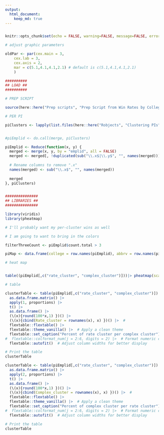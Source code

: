 ```yaml
---
output:
  html_document:
    keep_md: true
---
```


```r

```



```r

knitr::opts_chunk$set(echo = FALSE, warning=FALSE, message=FALSE, error=FALSE, fig.height=7, fig.width=10)

# adjust graphic parameters

oldPar <- par(cex.main = 3,
    cex.lab = 3,
    cex.axis = 2,
    mar = c(5.1,4.1,4.1,2.1) # default is c(5.1,4.1,4.1,2.1)
    )

```



```r

##########
## LOAD ##
##########

# PREP SCRIPT

source(here::here("Prep scripts", "Prep Script from Win Rates by College.R"))

# PER PI

piClusters <- lapply(list.files(here::here("Robjects", "Clustering PIs"), full.names = TRUE), readRDS)


#piEmplid <- do.call(merge, piClusters)

piEmplid <- Reduce(function(x, y) {
  merged <- merge(x, y, by = "emplid", all = FALSE)
  merged <- merged[, !duplicated(sub("\\.x$|\\.y$", "", names(merged)))]  # Remove duplicate columns
  
  # Rename columns to remove ".x"
  names(merged) <- sub("\\.x$", "", names(merged))
  
  merged
}, piClusters)


###############
## LIBRARIES ##
###############

library(viridis)
library(pheatmap)

# I'll probably want my per-cluster wins as well

# I am going to want to bring in the colors

filterThreeCount <- piEmplid$count.total > 3

piMap <- data.frame(college = row.names(piEmplid), abbrv = row.names(piEmplid), color = NA, pch = 19, cex = 0.3 )


```


```r

# heat map


table((piEmplid[,c("rate_cluster", "complex_cluster")]))|> pheatmap(scale = "column")

# table

clusterTable <- table(piEmplid[,c("rate_cluster", "complex_cluster")]) |>
  as.data.frame.matrix() |>
  apply(1, proportions) |>
  t() |>
  as.data.frame() |>
  (\(x){round(100*x,1) })() |>
  (\(x){cbind(Rate_cluster = rownames(x), x) })() |>  #
  flextable::flextable() |>
  flextable::theme_vanilla() |>  # Apply a clean theme
  flextable::set_caption("Percent of rate cluster per complex cluster") |>  # Add a title
#  flextable::colformat_num(j = 2:6, digits = 2) |>  # Format numeric columns
  flextable::autofit()  # Adjust column widths for better display

# Print the table
clusterTable

clusterTable <- table(piEmplid[,c("rate_cluster", "complex_cluster")]) |>
  as.data.frame.matrix() |>
  apply(2, proportions) |>
  t() |>
  as.data.frame() |>
  (\(x){round(100*x,1) })() |>
  (\(x){cbind(Complex_cluster = rownames(x), x) })() |>  #
  flextable::flextable() |>
  flextable::theme_vanilla() |>  # Apply a clean theme
  flextable::set_caption("Percent of complex cluster per rate cluster") |>  # Add a title
#  flextable::colformat_num(j = 2:6, digits = 2) |>  # Format numeric columns
  flextable::autofit()  # Adjust column widths for better display

# Print the table
clusterTable


```

